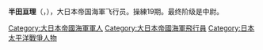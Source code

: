{{Multiple issues|
{{Unreferenced|time=2020-06-30T09:34:12+00:00}}
{{Expand language|1=en|time=2020-08-12T01:38:35+00:00}}
}}
{{Infobox military person
|name= Watari Handa<br/>半田亘理
|birth_date=1911年8月22日
|death_date= 1948年
|birth_place= 日本[[福冈县|福冈县]]
|death_place=
|image=Watari Handa.jpg
|caption=
|nickname= 
|allegiance= {{flagicon|Japan|size=25px}}[[大日本帝国|大日本帝國]]
|branch= [[File:Naval_Ensign_of_Japan.svg|22x20px]][[大日本帝國海军|大日本帝國海军]] 
|serviceyears= 1928 - 1942年
|rank= {{tsl|en|Lieutenant Junior Grade||Lieutenant Junior Grade}}
|commands=
|unit=
|battles=[[第二次世界大战|第二次世界大战]]<br>[[抗日战争|抗日战争]]<br>[[太平洋戰爭|太平洋戰爭]]
|awards= 
|laterwork=
}}
'''半田亘理'''（{{lang-ja|はんだ わたり}}，{{bd|1911年|8月22日|1948年||}}），大日本帝国海軍飞行员。操練19期。最终阶级是中尉。
[[Category:大日本帝國海軍軍人|Category:大日本帝國海軍軍人]]
[[Category:大日本帝國海軍飛行員|Category:大日本帝國海軍飛行員]]
[[Category:日本太平洋戰爭人物|Category:日本太平洋戰爭人物]]

{{Japan-mil-bio-stub}}